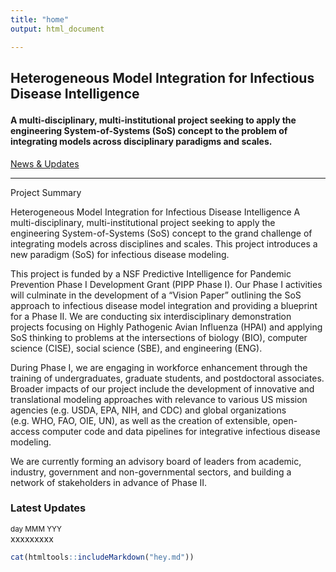 ---
title: "home"
output: html_document

---

</div>

<!-- container-fluid main-container -->

<div class="jumbotron homepagebanner jumbotron-fluid">

<div class="container">

<!--<h1 class="display-3"></h1>-->

<h2 class="lead">

Heterogeneous Model Integration for Infectious Disease Intelligence

</h2>

<h4 class="lead">

A multi-disciplinary, multi-institutional project seeking to apply the engineering System-of-Systems (SoS) concept to the problem of integrating models across disciplinary paradigms and scales.
</h3>

<a class="btn btn-primary btn-sm" href="#news" role="button">News & Updates</a>

</h2>
</p>

</div>

</div>

<hr>

<div class="container-fluid main-container" id="updates">

<!-- container-fluid main-container -->

<!---
```{=html}
<img src="images/InfectousDiseases_Twitter_UIDP_March_2_2021.jpg"/ 
alt="Webinar: Infectious Disease Intelligence: Predicting the Next Pandemic. John Drake, Presenter">
```
--->
<p>
Project Summary

Heterogeneous Model Integration for Infectious Disease Intelligence
A multi-disciplinary, multi-institutional project seeking to apply the engineering System-of-Systems (SoS) concept to the grand challenge of integrating models across disciplines and scales. This project introduces a new paradigm (SoS) for infectious disease modeling. 

This project is funded by a NSF Predictive Intelligence for Pandemic Prevention Phase I Development Grant (PIPP Phase I). Our Phase I activities will culminate in the development of a “Vision Paper” outlining the SoS approach to infectious disease model integration and providing a blueprint for a Phase II. We are conducting six interdisciplinary demonstration projects focusing on Highly Pathogenic Avian Influenza (HPAI) and applying SoS thinking to problems at the intersections of biology (BIO), computer science (CISE), social science (SBE), and engineering (ENG).

During Phase I, we are engaging in workforce enhancement through the training of undergraduates, graduate students, and postdoctoral associates. Broader impacts of our project include the development of innovative and translational modeling approaches with relevance to various US mission agencies (e.g. USDA, EPA, NIH, and CDC) and global organizations (e.g. WHO, FAO, OIE, UN), as well as the creation of extensible, open-access computer code and data pipelines for integrative infectious disease modeling.

We are currently forming an advisory board of leaders from academic, industry, government and non-governmental sectors, and building a network of stakeholders in advance of Phase II.


</p>


<div class="container-fluid main-container" id="updates">
::: card-header
### Latest Updates
:::

<!--NEWS ITEM-->

::: card
::: card-body
::: card-title

:::

<p class="card-text">

<small class="card-subtitle mb-2 text-muted">day MMM YYY</small><br> xxxxxxxxx

</p>
<!--to get the text from the rmarkdown displayed in html-->
```{r,setup,echo=FALSE,include=TRUE, results="asis"}

cat(htmltools::includeMarkdown("hey.md"))


```
<!-- <div class="card-link"> -->

<!-- [READ MORE &rarr;](news.html#) -->

</div>
:::
:::


<!--- to remove the border of the box while creating the block--->
<style>
    pre {
        border: 0;
    }
</style>
